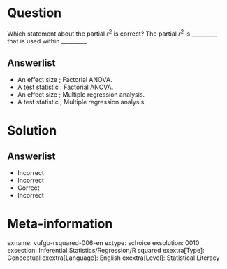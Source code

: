 Question
========
  
Which statement about the partial $r^{2}$ is correct? The partial $r^{2}$ is _________ that is used within _________.

  
Answerlist
----------
* An effect size ; Factorial ANOVA.
* A test statistic ; Factorial ANOVA.
* An effect size ; Multiple regression analysis.
* A test statistic ; Multiple regression analysis.

Solution
========

Answerlist
----------
* Incorrect
* Incorrect
* Correct
* Incorrect

Meta-information
================
exname: vufgb-rsquared-006-en
extype: schoice
exsolution: 0010
exsection: Inferential Statistics/Regression/R squared
exextra[Type]: Conceptual
exextra[Language]: English
exextra[Level]: Statistical Literacy